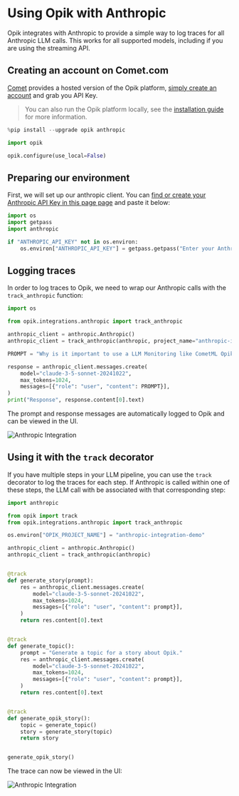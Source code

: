 # Using Opik with Anthropic

Opik integrates with Anthropic to provide a simple way to log traces for all Anthropic LLM calls. This works for all supported models, including if you are using the streaming API.


## Creating an account on Comet.com

[Comet](https://www.comet.com/site?from=llm&utm_source=opik&utm_medium=colab&utm_content=anthropic&utm_campaign=opik) provides a hosted version of the Opik platform, [simply create an account](https://www.comet.com/signup?from=llm&utm_source=opik&utm_medium=colab&utm_content=anthropic&utm_campaign=opik) and grab you API Key.

> You can also run the Opik platform locally, see the [installation guide](https://www.comet.com/docs/opik/self-host/overview/?from=llm&utm_source=opik&utm_medium=colab&utm_content=anthropic&utm_campaign=opik) for more information.


```python
%pip install --upgrade opik anthropic
```


```python
import opik

opik.configure(use_local=False)
```

## Preparing our environment

First, we will set up our anthropic client. You can [find or create your Anthropic API Key in this page page](https://console.anthropic.com/settings/keys) and paste it below:


```python
import os
import getpass
import anthropic

if "ANTHROPIC_API_KEY" not in os.environ:
    os.environ["ANTHROPIC_API_KEY"] = getpass.getpass("Enter your Anthropic API key: ")
```

## Logging traces

In order to log traces to Opik, we need to wrap our Anthropic calls with the `track_anthropic` function:


```python
import os

from opik.integrations.anthropic import track_anthropic

anthropic_client = anthropic.Anthropic()
anthropic_client = track_anthropic(anthropic, project_name="anthropic-integration-demo")
```


```python
PROMPT = "Why is it important to use a LLM Monitoring like CometML Opik tool that allows you to log traces and spans when working with Anthropic LLM Models?"

response = anthropic_client.messages.create(
    model="claude-3-5-sonnet-20241022",
    max_tokens=1024,
    messages=[{"role": "user", "content": PROMPT}],
)
print("Response", response.content[0].text)
```

The prompt and response messages are automatically logged to Opik and can be viewed in the UI.

![Anthropic Integration](https://raw.githubusercontent.com/comet-ml/opik/main/apps/opik-documentation/documentation/fern/img/cookbook/anthropic_trace_cookbook.png)

## Using it with the `track` decorator

If you have multiple steps in your LLM pipeline, you can use the `track` decorator to log the traces for each step. If Anthropic is called within one of these steps, the LLM call with be associated with that corresponding step:


```python
import anthropic

from opik import track
from opik.integrations.anthropic import track_anthropic

os.environ["OPIK_PROJECT_NAME"] = "anthropic-integration-demo"

anthropic_client = anthropic.Anthropic()
anthropic_client = track_anthropic(anthropic)


@track
def generate_story(prompt):
    res = anthropic_client.messages.create(
        model="claude-3-5-sonnet-20241022",
        max_tokens=1024,
        messages=[{"role": "user", "content": prompt}],
    )
    return res.content[0].text


@track
def generate_topic():
    prompt = "Generate a topic for a story about Opik."
    res = anthropic_client.messages.create(
        model="claude-3-5-sonnet-20241022",
        max_tokens=1024,
        messages=[{"role": "user", "content": prompt}],
    )
    return res.content[0].text


@track
def generate_opik_story():
    topic = generate_topic()
    story = generate_story(topic)
    return story


generate_opik_story()
```

The trace can now be viewed in the UI:

![Anthropic Integration](https://raw.githubusercontent.com/comet-ml/opik/main/apps/opik-documentation/documentation/fern/img/cookbook/anthropic_trace_decorator_cookbook.png)


